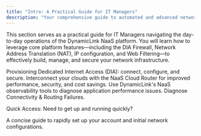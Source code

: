 ```yaml
---
title: "Intro: A Practical Guide for IT Managers"
description: "Your comprehensive guide to automated and advanced network, security, and management."
---
```


This section serves as a practical guide for IT Managers navigating the day-to-day operations of the DynamicLink NaaS platform. You will learn how to leverage core platform features—including the DIA Firewall, Network Address Translation (NAT), IP configuration, and Web Filtering—to effectively build, manage, and secure your network infrastructure.

<CardGroup cols={2}>
  <Card title="Setting Up Internet Access on Your Port/Location" icon="globe" href="/usecases/internet">
    Provisioning Dedicated Internet Access (DIA): connect, configure, and secure.
  </Card>
  <Card title="Adding to the NaaS Cloud Router Multi-Cloud Connectivity and Security" icon="cloud" href="/usecases/ClourRouterMCN">
    Interconnect your clouds with the NaaS Cloud Router for improved performance, security, and cost savings.
  </Card>
  <Card title="Troubleshooting Poor Application Performance" icon="info" href="/usecases/troubleshot">
    Use DynamicLink's NaaS observability tools to diagnose application performance issues.
  </Card>
  <Card title="Troubleshooting Connectivity & Routing Failures" icon="info" href="/usecases/connectivity-failures">
    Diagnose Connectivity & Routing Failures.
  </Card>
</CardGroup>

Quick Access: Need to get up and running quickly?

<CardGroup cols={1}>
  <Card title="Quick Start Guide" icon="rocket" href="/docs/quickstart">
    A concise guide to rapidly set up your account and initial network configurations.
  </Card>
</CardGroup>